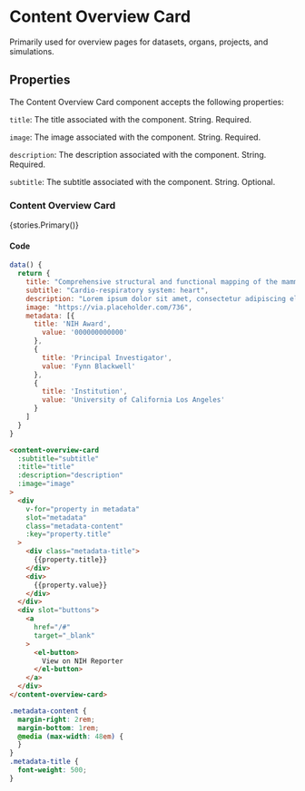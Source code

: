 

<Meta title="Components/Content Overview Card" component={ContentOverviewCard} />

# Content Overview Card

Primarily used for overview pages for datasets, organs, projects, and simulations.

## Properties
The Content Overview Card component accepts the following properties:

`title`: The title associated with the component. String. Required.

`image`: The image associated with the component. String. Required.

`description`: The description associated with the component. String. Required.

`subtitle`: The subtitle associated with the component. String. Optional.

### Content Overview Card

<Story name="Primary">{stories.Primary()}</Story>

#### Code

```js
data() {
  return {
    title: "Comprehensive structural and functional mapping of the mammalian cardiac nervous system",
    subtitle: "Cardio-respiratory system: heart",
    description: "Lorem ipsum dolor sit amet, consectetur adipiscing elit, sed do eiusmod tempor incididunt ut labore et dolore magna aliqua. Ut enim ad minim veniam, quis nostrud exercitation ullamco laboris nisi ut aliquip ex ea commodo consequat. Duis aute irure dolor in reprehenderit in voluptate velit esse cillum dolore eu fugiat nulla pariatur. Excepteur sint occaecat cupidatat non proident, sunt in culpa qui officia deserunt mollit anim id est laborum. Lorem ipsum dolor sit amet, consectetur adipiscing",
    image: "https://via.placeholder.com/736",
    metadata: [{
      title: 'NIH Award',
        value: '000000000000'
      },
      {
        title: 'Principal Investigator',
        value: 'Fynn Blackwell'
      },
      {
        title: 'Institution',
        value: 'University of California Los Angeles'
      }
    ]
  }
}
```

```html
<content-overview-card
  :subtitle="subtitle"
  :title="title"
  :description="description"
  :image="image"
>
  <div
    v-for="property in metadata"
    slot="metadata"
    class="metadata-content"
    :key="property.title"
  >
    <div class="metadata-title">
      {{property.title}}
    </div>
    <div>
      {{property.value}}
    </div>
  </div>
  <div slot="buttons">
    <a
      href="/#"
      target="_blank"
    >
      <el-button>
        View on NIH Reporter
      </el-button>
    </a>
  </div>
</content-overview-card>
```

```css
.metadata-content {
  margin-right: 2rem;
  margin-bottom: 1rem;
  @media (max-width: 48em) {
  }
}
.metadata-title {
  font-weight: 500;
}
```
